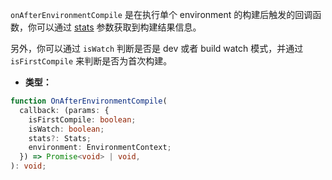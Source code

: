 `onAfterEnvironmentCompile` 是在执行单个 environment 的构建后触发的回调函数，你可以通过 [stats](https://rspack.rs/zh/api/javascript-api/stats) 参数获取到构建结果信息。

另外，你可以通过 `isWatch` 判断是否是 dev 或者 build watch 模式，并通过 `isFirstCompile` 来判断是否为首次构建。

- **类型：**

```ts
function OnAfterEnvironmentCompile(
  callback: (params: {
    isFirstCompile: boolean;
    isWatch: boolean;
    stats?: Stats;
    environment: EnvironmentContext;
  }) => Promise<void> | void,
): void;
```
